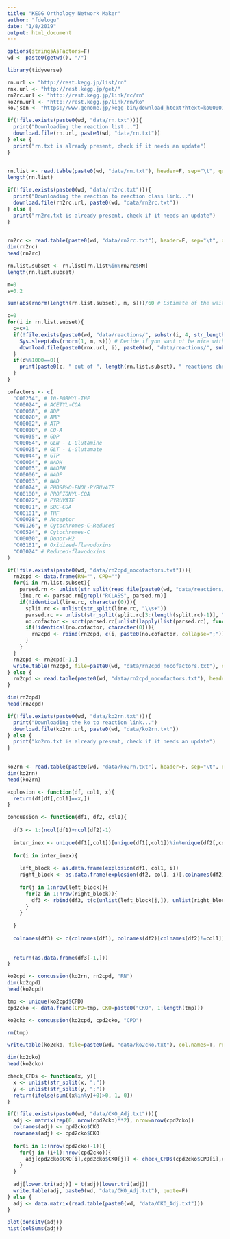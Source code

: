 ---
title: "KEGG Orthology Network Maker"
author: "fdelogu"
date: "1/8/2019"
output: html_document
---

```{r load libraries and settings}

options(stringsAsFactors=F)
wd <- paste0(getwd(), "/")

library(tidyverse)

```


```{r define ulrs}

rn.url <- "http://rest.kegg.jp/list/rn"
rnx.url <- "http://rest.kegg.jp/get/"
rn2rc.url <- "http://rest.kegg.jp/link/rc/rn"
ko2rn.url <- "http://rest.kegg.jp/link/rn/ko"
ko.json <- "https://www.genome.jp/kegg-bin/download_htext?htext=ko00001&format=json&filedir="

```




```{r download list rn}

if(!file.exists(paste0(wd, "data/rn.txt"))){
  print("Downloading the reaction list...")
  download.file(rn.url, paste0(wd, "data/rn.txt"))
} else {
  print("rn.txt is already present, check if it needs an update")
}
  
```


```{r load list rn}

rn.list <- read.table(paste0(wd, "data/rn.txt"), header=F, sep="\t", quote="", fill=F)[,1]
length(rn.list)

```

```{r download link rn rc}

if(!file.exists(paste0(wd, "data/rn2rc.txt"))){
  print("Downloading the reaction to reaction class link...")
  download.file(rn2rc.url, paste0(wd, "data/rn2rc.txt"))
} else {
  print("rn2rc.txt is already present, check if it needs an update")
}
  
```

```{r load link rn rc}

rn2rc <- read.table(paste0(wd, "data/rn2rc.txt"), header=F, sep="\t", quote="", fill=F, col.names=c("RC", "RN"))
dim(rn2rc)
head(rn2rc)

```


```{r filter rn with rc}

rn.list.subset <- rn.list[rn.list%in%rn2rc$RN]
length(rn.list.subset)

```

```{r download all rc.list.subset}

m=0
s=0.2

sum(abs(rnorm(length(rn.list.subset), m, s)))/60 # Estimate of the waiting time + actual download

c=0
for(i in rn.list.subset){
  c=c+1
  if(!file.exists(paste0(wd, "data/reactions/", substr(i, 4, str_length(i)), ".txt"))){
    Sys.sleep(abs(rnorm(1, m, s))) # Decide if you want ot be nice with Kegg repo (you may be kicked out if you don't)
    download.file(paste0(rnx.url, i), paste0(wd, "data/reactions/", substr(i, 4, str_length(i)), ".txt"))
  }
  if(c%%1000==0){
    print(paste0(c, " out of ", length(rn.list.subset), " reactions checked"))
  }
}

```

```{r list the cofactors}

cofactors <- c(
  "C00234", # 10-FORMYL-THF
  "C00024", # ACETYL-COA
  "C00008", # ADP
  "C00020", # AMP
  "C00002", # ATP
  "C00010", # CO-A
  "C00035", # GDP
  "C00064", # GLN - L-Glutamine
  "C00025", # GLT - L-Glutamate
  "C00044", # GTP
  "C00004", # NADH
  "C00005", # NADPH
  "C00006", # NADP
  "C00003", # NAD
  "C00074", # PHOSPHO-ENOL-PYRUVATE
  "C00100", # PROPIONYL-COA
  "C00022", # PYRUVATE
  "C00091", # SUC-COA
  "C00101", # THF
  "C00028", # Acceptor
  "C00126", # Cytochromes-C-Reduced
  "C00524", # Cytochromes-C
  "C00030", # Donor-H2
  "C03161", # Oxidized-flavodoxins
  "C03024" # Reduced-flavodoxins
)

```

```{r parse reactions}

if(!file.exists(paste0(wd, "data/rn2cpd_nocofactors.txt"))){
  rn2cpd <- data.frame(RN="", CPD="")
  for(i in rn.list.subset){
    parsed.rn <- unlist(str_split(read_file(paste0(wd, "data/reactions/", substr(i, 4, str_length(i)), ".txt")), "\n"))
    line.rc <- parsed.rn[grepl("RCLASS", parsed.rn)]
    if(!identical(line.rc, character(0))){
      split.rc <- unlist(str_split(line.rc, "\\s+"))
      parsed.rc <- unlist(str_split(split.rc[3:(length(split.rc)-1)], "_"))
      no.cofactor <- sort(parsed.rc[unlist(lapply(list(parsed.rc), function(x) ifelse(x%in%cofactors, F, T)))])
      if(!identical(no.cofactor, character(0))){
        rn2cpd <- rbind(rn2cpd, c(i, paste0(no.cofactor, collapse=";")))
      }
    }
  }
  rn2cpd <- rn2cpd[-1,]
  write.table(rn2cpd, file=paste0(wd, "data/rn2cpd_nocofactors.txt"), col.names=T, row.names=F, quote=F)
} else {
  rn2cpd <- read.table(paste0(wd, "data/rn2cpd_nocofactors.txt"), header=T)
}

dim(rn2cpd)
head(rn2cpd)

```


```{r download link ko rn}

if(!file.exists(paste0(wd, "data/ko2rn.txt"))){
  print("Downloading the ko to reaction link...")
  download.file(ko2rn.url, paste0(wd, "data/ko2rn.txt"))
} else {
  print("ko2rn.txt is already present, check if it needs an update")
}
  
```

```{r load link ko rn}

ko2rn <- read.table(paste0(wd, "data/ko2rn.txt"), header=F, sep="\t", quote="", fill=F, col.names=c("KO", "RN"))
dim(ko2rn)
head(ko2rn)

```

```{r extract multi-entry function}

explosion <- function(df, col1, x){
  return(df[df[,col1]==x,])
}

concussion <- function(df1, df2, col1){
  
  df3 <- 1:(ncol(df1)+ncol(df2)-1)
  
  inter_inex <- unique(df1[,col1])[unique(df1[,col1])%in%unique(df2[,col1])]
  
  for(i in inter_inex){
    
    left_block <- as.data.frame(explosion(df1, col1, i))
    right_block <- as.data.frame(explosion(df2, col1, i)[,colnames(df2)[colnames(df2)!=col1]])
    
    for(j in 1:nrow(left_block)){
      for(z in 1:nrow(right_block)){
        df3 <- rbind(df3, t(c(unlist(left_block[j,]), unlist(right_block[z,]))))
      }
    }
    
  }
  
  colnames(df3) <- c(colnames(df1), colnames(df2)[colnames(df2)!=col1])
  
  
  return(as.data.frame(df3[-1,]))
}

```

```{r map ko to rn2cpd w/o cofactors}

ko2cpd <- concussion(ko2rn, rn2cpd, "RN")
dim(ko2cpd)
head(ko2cpd)

```

```{r collapse KOs with same CPDs}

tmp <- unique(ko2cpd$CPD)
cpd2cko <- data.frame(CPD=tmp, CKO=paste0("CKO", 1:length(tmp)))

ko2cko <- concussion(ko2cpd, cpd2cko, "CPD")

rm(tmp)

write.table(ko2cko, file=paste0(wd, "data/ko2cko.txt"), col.names=T, row.names=F, quote=F)

dim(ko2cko)
head(ko2cko)

```

```{r compute net}

check_CPDs <- function(x, y){
  x <- unlist(str_split(x, ";"))
  y <- unlist(str_split(y, ";"))
  return(ifelse(sum((x%in%y)+0)>0, 1, 0))
}

if(!file.exists(paste0(wd, "data/CKO_Adj.txt"))){
  adj <- matrix(rep(0, nrow(cpd2cko)**2), nrow=nrow(cpd2cko))
  colnames(adj) <- cpd2cko$CKO
  rownames(adj) <- cpd2cko$CKO
  
  for(i in 1:(nrow(cpd2cko)-1)){
    for(j in (i+1):nrow(cpd2cko)){
      adj[cpd2cko$CKO[i],cpd2cko$CKO[j]] <- check_CPDs(cpd2cko$CPD[i],cpd2cko$CPD[j])
    }
  }
  
  adj[lower.tri(adj)] = t(adj)[lower.tri(adj)]
  write.table(adj, paste0(wd, "data/CKO_Adj.txt"), quote=F)
} else {
  adj <- data.matrix(read.table(paste0(wd, "data/CKO_Adj.txt")))
}

```

```{r check the adjacency matrix}

plot(density(adj))
hist(colSums(adj))

```
